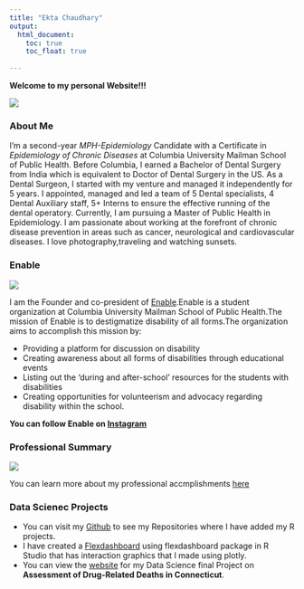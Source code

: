 ```yaml
---
title: "Ekta Chaudhary"
output: 
  html_document:
    toc: true
    toc_float: true
    
---
```

**Welcome to my personal Website!!!**

![](IMG_2820.JPG)

### **About Me**

I'm a second-year _MPH-Epidemiology_ Candidate with a Certificate in _Epidemiology of Chronic Diseases_ at Columbia University Mailman School of Public Health. 
Before Columbia, I earned a Bachelor of Dental Surgery from India which is equivalent to Doctor of Dental Surgery in the US. 
As a Dental Surgeon, I started with my venture and managed it independently for 5 years. I appointed, managed and led a team of 5 Dental specialists, 4 Dental Auxiliary staff, 5+ Interns to ensure the effective running of the dental operatory. 
Currently, I am pursuing a Master of Public Health in Epidemiology. 
I am passionate about working at the forefront of chronic disease prevention in areas such as cancer, neurological and cardiovascular diseases.
I love photography,traveling and watching sunsets.


### **Enable**

![](Enable.jpg)

I am the Founder and co-president of [Enable](https://mailman-columbia.campuslabs.com/engage/organization/enable).Enable is a student organization at Columbia University Mailman School of Public Health.The mission of Enable is to destigmatize disability of all forms.The organization aims to accomplish this mission by: 

* Providing a platform for discussion on disability
* Creating awareness about all forms of disabilities through educational events
* Listing out the ‘during and after-school’ resources for the students with disabilities
* Creating opportunities for volunteerism and advocacy regarding disability within the school.

**You can follow Enable on [Instagram](https://www.instagram.com/enable_at_columbia/)**


### **Professional Summary**

![](Practicum.jpeg)

You can learn more about my professional accmplishments [here](about-me.html)

### **Data Scienec Projects** 

* You can visit my [Github](http://github.com/Ekta1489/) to see my Repositories where I have added my R projects.
* I have created a [Flexdashboard](dashboard.html) using flexdashboard package in R Studio that has interaction graphics that I made using plotly. 
* You can view the [website](https://connzhang.github.io/finalproject.io/) for my Data Science final Project on **Assessment of Drug-Related Deaths in Connecticut**. 
